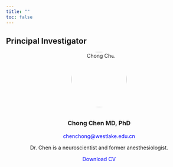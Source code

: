 ```yaml
---
title: ""
toc: false
---
```


<style>
  footer {
    position: fixed;
    bottom: -50px;
    left: 0;
    width: 100%; /* Ensure the footer spans the entire page */
    background-color: black;
    text-align: left;
    padding: 10px 0;
    color: white;
    font-size: 14px;
    border-top: 1px solid rgba(0, 0, 0, 0.1);
    transition: transform 0.5s ease-in-out;
  }

  body {
    margin: 0; /* Remove any default margin that might interfere */
  }

  footer.show {
    transform: translateY(-50px); /* Bring footer into view */
  }
</style>
<script>
  document.addEventListener("scroll", function () {
    const footer = document.querySelector("footer");
    const scrollHeight = document.documentElement.scrollHeight;
    const scrollPosition = window.innerHeight + window.scrollY;

    // Check if the user has scrolled to the bottom
    if (scrollPosition >= scrollHeight) {
      footer.classList.add("show");
    } else {
      footer.classList.remove("show");
    }
  });
</script>

<footer>Chen Lab \| Westlake © 2024 Hangzhou, Zhejiang Province, China</footer>

## Principal Investigator

::: {style="text-align: center;"}
<img src="images/chong_chen.jpg" alt="Chong Chen" width="150" style="border-radius: 50%; margin-bottom: 10px;"/>

<h3>Chong Chen MD, PhD</h3>

<p><a href="mailto:chenchong@westlake.edu.cn" style="text-decoration: none; color: blue;"> chenchong\@westlake.edu.cn </a></p>

<p>Dr. Chen is a neuroscientist and former anesthesiologist.</p>

<p><a href="files/CV_Chen_updated_12132024.pdf" style="text-decoration: none; color: blue;" download> Download CV </a></p>
:::

<!-- Commenting out everything from here -->

<!--
## Research Assistant

## Postdoctoral Fellows (Examples now)

::: {style="text-align: center;"}
+:----------------------------------------------------------------------:+:--------------------------------------------------------------------------:+:------------------------------------------------------------------------------:+
| ![Dr. Jane Doe](images/postdoc1.jpg)                                   | ![Dr. John Smith](images/postdoc2.jpg)                                     | ![Dr. Alice Brown](images/postdoc3.jpg)                                        |
|                                                                        |                                                                            |                                                                                |
| ### Dr. Jane Doe                                                       | ### Dr. John Smith                                                         | ### Dr. Alice Brown                                                            |
|                                                                        |                                                                            |                                                                                |
| [jane.doe\@westlake.edu.cn](mailto:jane.doe@westlake.edu.cn)           | [john.smith\@westlake.edu.cn](mailto:john.smith@westlake.edu.cn)           | [alice.brown\@westlake.edu.cn](mailto:alice.brown@westlake.edu.cn)             |
|                                                                        |                                                                            |                                                                                |
| Dr. Jane Doe specializes in cerebellar research and placebo analgesia. | Dr. John Smith focuses on opioid addiction resilience and pain perception. | Dr. Alice Brown investigates cerebellar involvement in pain and motor control. |
+------------------------------------------------------------------------+----------------------------------------------------------------------------+--------------------------------------------------------------------------------+
:::

## PhD Students

## Visiting students

-->
